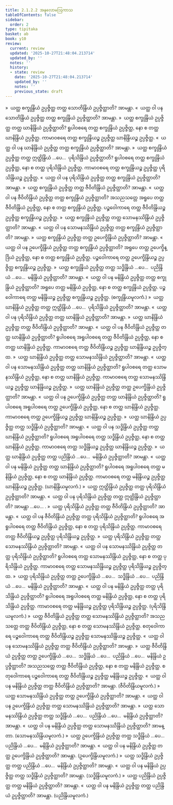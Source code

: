 ```yaml
---
title: 2.1.2.2 အနုလောမဩကာသ
tableOfContents: false
sidebar:
  order: 2
type: tipitaka
basket: ab
book: y10
review:
  current: review
  updated: '2025-10-27T21:48:04.213714'
  updated_by: ''
  notes: ''
  history:
  - state: review
    date: '2025-10-27T21:48:04.213714'
    updated_by: ''
    notes: ''
    previous_state: draft
---
```



<ReviewStatus review={frontmatter.review} showDetails={true} />

<HypothesisAnnotation frontmatter={frontmatter} />

<DynamicBreadcrumb />

<Division number="242" book="y10" e="ch" v="35" p="167">

<Paragraph number="2144" book="y10">
»  ယတ္ထ စက္ခုန္ဒြိယံ ဥပ္ပဇ္ဇိတ္ထ တတ္ထ သောတိန္ဒြိယံ ဥပ္ပဇ္ဇိတ္ထာတိ? အာမန္တာ.
</Paragraph>

<Paragraph number="2145" book="y10">
«  ယတ္ထ ဝါ ပန သောတိန္ဒြိယံ ဥပ္ပဇ္ဇိတ္ထ တတ္ထ စက္ခုန္ဒြိယံ ဥပ္ပဇ္ဇိတ္ထာတိ? အာမန္တာ.
</Paragraph>

<Paragraph number="2146" book="y10">
»  ယတ္ထ စက္ခုန္ဒြိယံ ဥပ္ပဇ္ဇိတ္ထ တတ္ထ ဃာနိန္ဒြိယံ ဥပ္ပဇ္ဇိတ္ထာတိ?
</Paragraph>

<Paragraph number="2147" book="y10">
ရူပါဝစရေ တတ္ထ စက္ခုန္ဒြိယံ ဥပ္ပဇ္ဇိတ္ထ, နော စ တတ္ထ ဃာနိန္ဒြိယံ ဥပ္ပဇ္ဇိတ္ထ. ကာမာဝစရေ တတ္ထ စက္ခုန္ဒြိယဉ္စ ဥပ္ပဇ္ဇိတ္ထ ဃာနိန္ဒြိယဉ္စ ဥပ္ပဇ္ဇိတ္ထ.
</Paragraph>

<Paragraph number="2148" book="y10">
«  ယတ္ထ ဝါ ပန ဃာနိန္ဒြိယံ ဥပ္ပဇ္ဇိတ္ထ တတ္ထ စက္ခုန္ဒြိယံ ဥပ္ပဇ္ဇိတ္ထာတိ? အာမန္တာ.
</Paragraph>

<Paragraph number="2149" book="y10">
»  ယတ္ထ စက္ခုန္ဒြိယံ ဥပ္ပဇ္ဇိတ္ထ တတ္ထ ဣတ္ထိန္ဒြိယံ …ပေ…  ပုရိသိန္ဒြိယံ ဥပ္ပဇ္ဇိတ္ထာတိ?
</Paragraph>

<Paragraph number="2150" book="y10">
ရူပါဝစရေ တတ္ထ စက္ခုန္ဒြိယံ ဥပ္ပဇ္ဇိတ္ထ, နော စ တတ္ထ ပုရိသိန္ဒြိယံ ဥပ္ပဇ္ဇိတ္ထ. ကာမာဝစရေ တတ္ထ စက္ခုန္ဒြိယဉ္စ ဥပ္ပဇ္ဇိတ္ထ ပုရိသိန္ဒြိယဉ္စ ဥပ္ပဇ္ဇိတ္ထ.
</Paragraph>

<Paragraph number="2151" book="y10">
«  ယတ္ထ ဝါ ပန ပုရိသိန္ဒြိယံ ဥပ္ပဇ္ဇိတ္ထ တတ္ထ စက္ခုန္ဒြိယံ ဥပ္ပဇ္ဇိတ္ထာတိ? အာမန္တာ.
</Paragraph>

<Paragraph number="2152" book="y10">
»  ယတ္ထ စက္ခုန္ဒြိယံ ဥပ္ပဇ္ဇိတ္ထ တတ္ထ ဇီဝိတိန္ဒြိယံ ဥပ္ပဇ္ဇိတ္ထာတိ? အာမန္တာ.
</Paragraph>

<Paragraph number="2153" book="y10">
«  ယတ္ထ ဝါ ပန ဇီဝိတိန္ဒြိယံ ဥပ္ပဇ္ဇိတ္ထ တတ္ထ စက္ခုန္ဒြိယံ ဥပ္ပဇ္ဇိတ္ထာတိ?
</Paragraph>

<Paragraph number="2154" book="y10">
အသညသတ္တေ အရူပေ တတ္ထ ဇီဝိတိန္ဒြိယံ ဥပ္ပဇ္ဇိတ္ထ, နော စ တတ္ထ စက္ခုန္ဒြိယံ ဥပ္ပဇ္ဇိတ္ထ. ပဉ္စဝေါကာရေ တတ္ထ ဇီဝိတိန္ဒြိယဉ္စ ဥပ္ပဇ္ဇိတ္ထ စက္ခုန္ဒြိယဉ္စ ဥပ္ပဇ္ဇိတ္ထ.
</Paragraph>

<Paragraph number="2155" book="y10">
»  ယတ္ထ စက္ခုန္ဒြိယံ ဥပ္ပဇ္ဇိတ္ထ တတ္ထ သောမနဿိန္ဒြိယံ ဥပ္ပဇ္ဇိတ္ထာတိ? အာမန္တာ.
</Paragraph>

<Paragraph number="2156" book="y10">
«  ယတ္ထ ဝါ ပန သောမနဿိန္ဒြိယံ ဥပ္ပဇ္ဇိတ္ထ တတ္ထ စက္ခုန္ဒြိယံ ဥပ္ပဇ္ဇိတ္ထာတိ? အာမန္တာ.
</Paragraph>

<Paragraph number="2157" book="y10">
»  ယတ္ထ စက္ခုန္ဒြိယံ ဥပ္ပဇ္ဇိတ္ထ တတ္ထ ဥပေက္ခိန္ဒြိယံ ဥပ္ပဇ္ဇိတ္ထာတိ? အာမန္တာ.
</Paragraph>

<Paragraph number="2158" book="y10">
«  ယတ္ထ ဝါ ပန ဥပေက္ခိန္ဒြိယံ ဥပ္ပဇ္ဇိတ္ထ တတ္ထ စက္ခုန္ဒြိယံ ဥပ္ပဇ္ဇိတ္ထာတိ?
</Paragraph>

<Paragraph number="2159" book="y10">
အရူပေ တတ္ထ ဥပေက္ခိန္ဒြိယံ ဥပ္ပဇ္ဇိတ္ထ, နော စ တတ္ထ စက္ခုန္ဒြိယံ ဥပ္ပဇ္ဇိတ္ထ. ပဉ္စဝေါကာရေ တတ္ထ ဥပေက္ခိန္ဒြိယဉ္စ ဥပ္ပဇ္ဇိတ္ထ စက္ခုန္ဒြိယဉ္စ ဥပ္ပဇ္ဇိတ္ထ.
</Paragraph>

<Paragraph number="2160" book="y10">
»  ယတ္ထ စက္ခုန္ဒြိယံ ဥပ္ပဇ္ဇိတ္ထ တတ္ထ သဒ္ဓိန္ဒြိယံ …ပေ…  ပညိန္ဒြိယံ …ပေ…  မနိန္ဒြိယံ ဥပ္ပဇ္ဇိတ္ထာတိ? အာမန္တာ.
</Paragraph>

<Paragraph number="2161" book="y10">
«  ယတ္ထ ဝါ ပန မနိန္ဒြိယံ ဥပ္ပဇ္ဇိတ္ထ တတ္ထ စက္ခုန္ဒြိယံ ဥပ္ပဇ္ဇိတ္ထာတိ?
</Paragraph>

<Paragraph number="2162" book="y10">
အရူပေ တတ္ထ မနိန္ဒြိယံ ဥပ္ပဇ္ဇိတ္ထ, နော စ တတ္ထ စက္ခုန္ဒြိယံ ဥပ္ပဇ္ဇိတ္ထ. ပဉ္စဝေါကာရေ တတ္ထ မနိန္ဒြိယဉ္စ ဥပ္ပဇ္ဇိတ္ထ စက္ခုန္ဒြိယဉ္စ ဥပ္ပဇ္ဇိတ္ထ. (စက္ခုန္ဒြိယမူလကံ.)
</Paragraph>

</Division>
<Division number="243" book="y10" e="ch" v="35" p="168">

<Paragraph number="2163" book="y10">
»  ယတ္ထ ဃာနိန္ဒြိယံ ဥပ္ပဇ္ဇိတ္ထ တတ္ထ ဣတ္ထိန္ဒြိယံ …ပေ…  ပုရိသိန္ဒြိယံ ဥပ္ပဇ္ဇိတ္ထာတိ? အာမန္တာ.
</Paragraph>

<Paragraph number="2164" book="y10">
«  ယတ္ထ ဝါ ပန ပုရိသိန္ဒြိယံ ဥပ္ပဇ္ဇိတ္ထ တတ္ထ ဃာနိန္ဒြိယံ ဥပ္ပဇ္ဇိတ္ထာတိ? အာမန္တာ.
</Paragraph>

<Paragraph number="2165" book="y10">
»  ယတ္ထ ဃာနိန္ဒြိယံ ဥပ္ပဇ္ဇိတ္ထ တတ္ထ ဇီဝိတိန္ဒြိယံ ဥပ္ပဇ္ဇိတ္ထာတိ? အာမန္တာ.
</Paragraph>

<Paragraph number="2166" book="y10">
«  ယတ္ထ ဝါ ပန ဇီဝိတိန္ဒြိယံ ဥပ္ပဇ္ဇိတ္ထ တတ္ထ ဃာနိန္ဒြိယံ ဥပ္ပဇ္ဇိတ္ထာတိ?
</Paragraph>

<Paragraph number="2167" book="y10">
ရူပါဝစရေ အရူပါဝစရေ တတ္ထ ဇီဝိတိန္ဒြိယံ ဥပ္ပဇ္ဇိတ္ထ, နော စ တတ္ထ ဃာနိန္ဒြိယံ ဥပ္ပဇ္ဇိတ္ထ. ကာမာဝစရေ တတ္ထ ဇီဝိတိန္ဒြိယဉ္စ ဥပ္ပဇ္ဇိတ္ထ ဃာနိန္ဒြိယဉ္စ ဥပ္ပဇ္ဇိတ္ထ.
</Paragraph>

<Paragraph number="2168" book="y10">
»  ယတ္ထ ဃာနိန္ဒြိယံ ဥပ္ပဇ္ဇိတ္ထ တတ္ထ သောမနဿိန္ဒြိယံ ဥပ္ပဇ္ဇိတ္ထာတိ? အာမန္တာ.
</Paragraph>

<Paragraph number="2169" book="y10">
«  ယတ္ထ ဝါ ပန သောမနဿိန္ဒြိယံ ဥပ္ပဇ္ဇိတ္ထ တတ္ထ ဃာနိန္ဒြိယံ ဥပ္ပဇ္ဇိတ္ထာတိ?
</Paragraph>

<Paragraph number="2170" book="y10">
ရူပါဝစရေ တတ္ထ သောမနဿိန္ဒြိယံ ဥပ္ပဇ္ဇိတ္ထ, နော စ တတ္ထ ဃာနိန္ဒြိယံ ဥပ္ပဇ္ဇိတ္ထ. ကာမာဝစရေ တတ္ထ သောမနဿိန္ဒြိယဉ္စ ဥပ္ပဇ္ဇိတ္ထ ဃာနိန္ဒြိယဉ္စ ဥပ္ပဇ္ဇိတ္ထ.
</Paragraph>

<Paragraph number="2171" book="y10">
»  ယတ္ထ ဃာနိန္ဒြိယံ ဥပ္ပဇ္ဇိတ္ထ တတ္ထ ဥပေက္ခိန္ဒြိယံ ဥပ္ပဇ္ဇိတ္ထာတိ? အာမန္တာ.
</Paragraph>

<Paragraph number="2172" book="y10">
«  ယတ္ထ ဝါ ပန ဥပေက္ခိန္ဒြိယံ ဥပ္ပဇ္ဇိတ္ထ တတ္ထ ဃာနိန္ဒြိယံ ဥပ္ပဇ္ဇိတ္ထာတိ?
</Paragraph>

<Paragraph number="2173" book="y10">
ရူပါဝစရေ အရူပါဝစရေ တတ္ထ ဥပေက္ခိန္ဒြိယံ ဥပ္ပဇ္ဇိတ္ထ, နော စ တတ္ထ ဃာနိန္ဒြိယံ ဥပ္ပဇ္ဇိတ္ထ. ကာမာဝစရေ တတ္ထ ဥပေက္ခိန္ဒြိယဉ္စ ဥပ္ပဇ္ဇိတ္ထ ဃာနိန္ဒြိယဉ္စ ဥပ္ပဇ္ဇိတ္ထ.
</Paragraph>

<Paragraph number="2174" book="y10">
»  ယတ္ထ ဃာနိန္ဒြိယံ ဥပ္ပဇ္ဇိတ္ထ တတ္ထ သဒ္ဓိန္ဒြိယံ ဥပ္ပဇ္ဇိတ္ထာတိ? အာမန္တာ.
</Paragraph>

<Paragraph number="2175" book="y10">
«  ယတ္ထ ဝါ ပန သဒ္ဓိန္ဒြိယံ ဥပ္ပဇ္ဇိတ္ထ တတ္ထ ဃာနိန္ဒြိယံ ဥပ္ပဇ္ဇိတ္ထာတိ?
</Paragraph>

<Paragraph number="2176" book="y10">
ရူပါဝစရေ အရူပါဝစရေ တတ္ထ သဒ္ဓိန္ဒြိယံ ဥပ္ပဇ္ဇိတ္ထ, နော စ တတ္ထ ဃာနိန္ဒြိယံ ဥပ္ပဇ္ဇိတ္ထ. ကာမာဝစရေ တတ္ထ သဒ္ဓိန္ဒြိယဉ္စ ဥပ္ပဇ္ဇိတ္ထ ဃာနိန္ဒြိယဉ္စ ဥပ္ပဇ္ဇိတ္ထ.
</Paragraph>

<Paragraph number="2177" book="y10">
»  ယတ္ထ ဃာနိန္ဒြိယံ ဥပ္ပဇ္ဇိတ္ထ တတ္ထ ပညိန္ဒြိယံ …ပေ…  မနိန္ဒြိယံ ဥပ္ပဇ္ဇိတ္ထာတိ? အာမန္တာ.
</Paragraph>

<Paragraph number="2178" book="y10">
«  ယတ္ထ ဝါ ပန မနိန္ဒြိယံ ဥပ္ပဇ္ဇိတ္ထ တတ္ထ ဃာနိန္ဒြိယံ ဥပ္ပဇ္ဇိတ္ထာတိ?
</Paragraph>

<Paragraph number="2179" book="y10">
ရူပါဝစရေ အရူပါဝစရေ တတ္ထ မနိန္ဒြိယံ ဥပ္ပဇ္ဇိတ္ထ, နော စ တတ္ထ ဃာနိန္ဒြိယံ ဥပ္ပဇ္ဇိတ္ထ. ကာမာဝစရေ တတ္ထ မနိန္ဒြိယဉ္စ ဥပ္ပဇ္ဇိတ္ထ ဃာနိန္ဒြိယဉ္စ ဥပ္ပဇ္ဇိတ္ထ. (ဃာနိန္ဒြိယမူလကံ.)
</Paragraph>

</Division>
<Division number="244" book="y10" e="ch" v="35" p="168">

<Paragraph number="2180" book="y10">
»  ယတ္ထ ဣတ္ထိန္ဒြိယံ ဥပ္ပဇ္ဇိတ္ထ တတ္ထ ပုရိသိန္ဒြိယံ ဥပ္ပဇ္ဇိတ္ထာတိ? အာမန္တာ.
</Paragraph>

<Paragraph number="2181" book="y10">
«  ယတ္ထ ဝါ ပန ပုရိသိန္ဒြိယံ ဥပ္ပဇ္ဇိတ္ထ တတ္ထ ဣတ္ထိန္ဒြိယံ ဥပ္ပဇ္ဇိတ္ထာတိ? အာမန္တာ …ပေ… .
</Paragraph>

</Division>
<Division number="245" book="y10" e="ch" v="35" p="169">

<Paragraph number="2182" book="y10">
»  ယတ္ထ ပုရိသိန္ဒြိယံ ဥပ္ပဇ္ဇိတ္ထ တတ္ထ ဇီဝိတိန္ဒြိယံ ဥပ္ပဇ္ဇိတ္ထာတိ? အာမန္တာ.
</Paragraph>

<Paragraph number="2183" book="y10">
«  ယတ္ထ ဝါ ပန ဇီဝိတိန္ဒြိယံ ဥပ္ပဇ္ဇိတ္ထ တတ္ထ ပုရိသိန္ဒြိယံ ဥပ္ပဇ္ဇိတ္ထာတိ?
</Paragraph>

<Paragraph number="2184" book="y10">
ရူပါဝစရေ အရူပါဝစရေ တတ္ထ ဇီဝိတိန္ဒြိယံ ဥပ္ပဇ္ဇိတ္ထ, နော စ တတ္ထ ပုရိသိန္ဒြိယံ ဥပ္ပဇ္ဇိတ္ထ. ကာမာဝစရေ တတ္ထ ဇီဝိတိန္ဒြိယဉ္စ ဥပ္ပဇ္ဇိတ္ထ ပုရိသိန္ဒြိယဉ္စ ဥပ္ပဇ္ဇိတ္ထ.
</Paragraph>

<Paragraph number="2185" book="y10">
»  ယတ္ထ ပုရိသိန္ဒြိယံ ဥပ္ပဇ္ဇိတ္ထ တတ္ထ သောမနဿိန္ဒြိယံ ဥပ္ပဇ္ဇိတ္ထာတိ? အာမန္တာ.
</Paragraph>

<Paragraph number="2186" book="y10">
«  ယတ္ထ ဝါ ပန သောမနဿိန္ဒြိယံ ဥပ္ပဇ္ဇိတ္ထ တတ္ထ ပုရိသိန္ဒြိယံ ဥပ္ပဇ္ဇိတ္ထာတိ?
</Paragraph>

<Paragraph number="2187" book="y10">
ရူပါဝစရေ တတ္ထ သောမနဿိန္ဒြိယံ ဥပ္ပဇ္ဇိတ္ထ, နော စ တတ္ထ ပုရိသိန္ဒြိယံ ဥပ္ပဇ္ဇိတ္ထ. ကာမာဝစရေ တတ္ထ သောမနဿိန္ဒြိယဉ္စ ဥပ္ပဇ္ဇိတ္ထ ပုရိသိန္ဒြိယဉ္စ ဥပ္ပဇ္ဇိတ္ထ.
</Paragraph>

<Paragraph number="2188" book="y10">
»  ယတ္ထ ပုရိသိန္ဒြိယံ ဥပ္ပဇ္ဇိတ္ထ တတ္ထ ဥပေက္ခိန္ဒြိယံ …ပေ…  သဒ္ဓိန္ဒြိယံ …ပေ…  ပညိန္ဒြိယံ …ပေ…  မနိန္ဒြိယံ ဥပ္ပဇ္ဇိတ္ထာတိ? အာမန္တာ.
</Paragraph>

<Paragraph number="2189" book="y10">
«  ယတ္ထ ဝါ ပန မနိန္ဒြိယံ ဥပ္ပဇ္ဇိတ္ထ တတ္ထ ပုရိသိန္ဒြိယံ ဥပ္ပဇ္ဇိတ္ထာတိ?
</Paragraph>

<Paragraph number="2190" book="y10">
ရူပါဝစရေ အရူပါဝစရေ တတ္ထ မနိန္ဒြိယံ ဥပ္ပဇ္ဇိတ္ထ, နော စ တတ္ထ ပုရိသိန္ဒြိယံ ဥပ္ပဇ္ဇိတ္ထ. ကာမာဝစရေ တတ္ထ မနိန္ဒြိယဉ္စ ဥပ္ပဇ္ဇိတ္ထ ပုရိသိန္ဒြိယဉ္စ ဥပ္ပဇ္ဇိတ္ထ. (ပုရိသိန္ဒြိယမူလကံ.)
</Paragraph>

</Division>
<Division number="246" book="y10" e="ch" v="35" p="169">

<Paragraph number="2191" book="y10">
»  ယတ္ထ ဇီဝိတိန္ဒြိယံ ဥပ္ပဇ္ဇိတ္ထ တတ္ထ သောမနဿိန္ဒြိယံ ဥပ္ပဇ္ဇိတ္ထာတိ?
</Paragraph>

<Paragraph number="2192" book="y10">
အသညသတ္တေ တတ္ထ ဇီဝိတိန္ဒြိယံ ဥပ္ပဇ္ဇိတ္ထ, နော စ တတ္ထ သောမနဿိန္ဒြိယံ ဥပ္ပဇ္ဇိတ္ထ. စတုဝေါကာရေ ပဉ္စဝေါကာရေ တတ္ထ ဇီဝိတိန္ဒြိယဉ္စ ဥပ္ပဇ္ဇိတ္ထ သောမနဿိန္ဒြိယဉ္စ ဥပ္ပဇ္ဇိတ္ထ.
</Paragraph>

<Paragraph number="2193" book="y10">
«  ယတ္ထ ဝါ ပန သောမနဿိန္ဒြိယံ ဥပ္ပဇ္ဇိတ္ထ တတ္ထ ဇီဝိတိန္ဒြိယံ ဥပ္ပဇ္ဇိတ္ထာတိ? အာမန္တာ.
</Paragraph>

<Paragraph number="2194" book="y10">
»  ယတ္ထ ဇီဝိတိန္ဒြိယံ ဥပ္ပဇ္ဇိတ္ထ တတ္ထ ဥပေက္ခိန္ဒြိယံ …ပေ…  သဒ္ဓိန္ဒြိယံ …ပေ…  ပညိန္ဒြိယံ …ပေ…  မနိန္ဒြိယံ ဥပ္ပဇ္ဇိတ္ထာတိ?
</Paragraph>

<Paragraph number="2195" book="y10">
အသညသတ္တေ တတ္ထ ဇီဝိတိန္ဒြိယံ ဥပ္ပဇ္ဇိတ္ထ, နော စ တတ္ထ မနိန္ဒြိယံ ဥပ္ပဇ္ဇိတ္ထ. စတုဝေါကာရေ ပဉ္စဝေါကာရေ တတ္ထ ဇီဝိတိန္ဒြိယဉ္စ ဥပ္ပဇ္ဇိတ္ထ မနိန္ဒြိယဉ္စ ဥပ္ပဇ္ဇိတ္ထ.
</Paragraph>

<Paragraph number="2196" book="y10">
«  ယတ္ထ ဝါ ပန မနိန္ဒြိယံ ဥပ္ပဇ္ဇိတ္ထ တတ္ထ ဇီဝိတိန္ဒြိယံ ဥပ္ပဇ္ဇိတ္ထာတိ? အာမန္တာ. (ဇီဝိတိန္ဒြိယမူလကံ.)
</Paragraph>

</Division>
<Division number="247" book="y10" e="ch" v="35" p="169">

<Paragraph number="2197" book="y10">
»  ယတ္ထ သောမနဿိန္ဒြိယံ ဥပ္ပဇ္ဇိတ္ထ တတ္ထ ဥပေက္ခိန္ဒြိယံ ဥပ္ပဇ္ဇိတ္ထာတိ? အာမန္တာ.
</Paragraph>

<Paragraph number="2198" book="y10">
«  ယတ္ထ ဝါ ပန ဥပေက္ခိန္ဒြိယံ ဥပ္ပဇ္ဇိတ္ထ တတ္ထ သောမနဿိန္ဒြိယံ ဥပ္ပဇ္ဇိတ္ထာတိ? အာမန္တာ.
</Paragraph>

<Paragraph number="2199" book="y10">
»  ယတ္ထ သောမနဿိန္ဒြိယံ ဥပ္ပဇ္ဇိတ္ထ တတ္ထ သဒ္ဓိန္ဒြိယံ …ပေ…  ပညိန္ဒြိယံ …ပေ…  မနိန္ဒြိယံ ဥပ္ပဇ္ဇိတ္ထာတိ? အာမန္တာ.
</Paragraph>

<Paragraph number="2200" book="y10">
«  ယတ္ထ ဝါ ပန မနိန္ဒြိယံ ဥပ္ပဇ္ဇိတ္ထ တတ္ထ သောမနဿိန္ဒြိယံ ဥပ္ပဇ္ဇိတ္ထာတိ? အာမန္တာ. (သောမနဿိန္ဒြိယမူလကံ.)
</Paragraph>

</Division>
<Division number="248" book="y10" e="ch" v="35" p="170">

<Paragraph number="2201" book="y10">
»  ယတ္ထ ဥပေက္ခိန္ဒြိယံ ဥပ္ပဇ္ဇိတ္ထ တတ္ထ သဒ္ဓိန္ဒြိယံ …ပေ…  ပညိန္ဒြိယံ …ပေ…  မနိန္ဒြိယံ ဥပ္ပဇ္ဇိတ္ထာတိ? အာမန္တာ.
</Paragraph>

<Paragraph number="2202" book="y10">
«  ယတ္ထ ဝါ ပန မနိန္ဒြိယံ ဥပ္ပဇ္ဇိတ္ထ တတ္ထ ဥပေက္ခိန္ဒြိယံ ဥပ္ပဇ္ဇိတ္ထာတိ? အာမန္တာ. (ဥပေက္ခိန္ဒြိယမူလကံ.)
</Paragraph>

</Division>
<Division number="249" book="y10" e="ch" v="35" p="170">

<Paragraph number="2203" book="y10">
»  ယတ္ထ သဒ္ဓိန္ဒြိယံ ဥပ္ပဇ္ဇိတ္ထ တတ္ထ ပညိန္ဒြိယံ …ပေ…  မနိန္ဒြိယံ ဥပ္ပဇ္ဇိတ္ထာတိ? အာမန္တာ.
</Paragraph>

<Paragraph number="2204" book="y10">
«  ယတ္ထ ဝါ ပန မနိန္ဒြိယံ ဥပ္ပဇ္ဇိတ္ထ တတ္ထ သဒ္ဓိန္ဒြိယံ ဥပ္ပဇ္ဇိတ္ထာတိ? အာမန္တာ. (သဒ္ဓိန္ဒြိယမူလကံ.)
</Paragraph>

</Division>
<Division number="250" book="y10" e="ch" v="35" p="170">

<Paragraph number="2205" book="y10">
»  ယတ္ထ ပညိန္ဒြိယံ ဥပ္ပဇ္ဇိတ္ထ တတ္ထ မနိန္ဒြိယံ ဥပ္ပဇ္ဇိတ္ထာတိ? အာမန္တာ.
</Paragraph>

<Paragraph number="2206" book="y10">
«  ယတ္ထ ဝါ ပန မနိန္ဒြိယံ ဥပ္ပဇ္ဇိတ္ထ တတ္ထ ပညိန္ဒြိယံ ဥပ္ပဇ္ဇိတ္ထာတိ? အာမန္တာ. (ပညိန္ဒြိယမူလကံ.)
</Paragraph>
</Division>